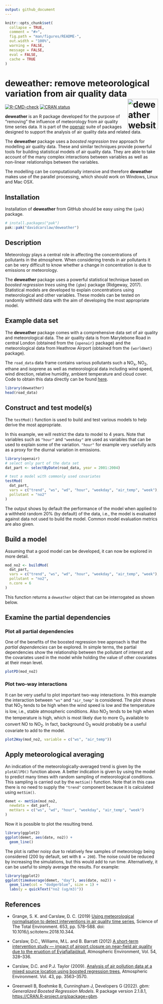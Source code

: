 ```yaml
---
output: github_document
---
```


<!-- README.md is generated from README.Rmd. Please edit that file -->

```r
knitr::opts_chunk$set(
  collapse = TRUE,
  comment = "#>",
  fig.path = "man/figures/README-",
  out.width = "100%",
  warning = FALSE,
  message = FALSE,
  eval = FALSE,
  cache = TRUE
)
```

# deweather: remove meteorological variation from air quality data <a href="https://davidcarslaw.github.io/deweather/"><img src="man/figures/logo.png" align="right" height="100" alt="deweather website" /></a>

<!-- badges: start -->
[![R-CMD-check](https://github.com/davidcarslaw/deweather/workflows/R-CMD-check/badge.svg)](https://github.com/davidcarslaw/deweather/actions)
[![CRAN status](https://www.r-pkg.org/badges/version/deweather)](https://CRAN.R-project.org/package=deweather)
<!-- badges: end -->

**deweather** is an R package developed for the purpose of "removing" the influence of meteorology from air quality time series data. It is part of the [openair](http://davidcarslaw.github.io/openair/) suite of packages designed to support the analysis of air quality data and related data.

The **deweather** package uses a *boosted regression tree* approach for modelling air quality data. These and similar techniques provide powerful tools for building statistical models of air quality data. They are able to take account of the many complex interactions between variables as well as non-linear relationships between the variables.

The modelling can be computationally intensive and therefore **deweather** makes use of the parallel processing, which should work on Windows, Linux and Mac OSX.

## Installation

Installation of **deweather** from GitHub should be easy using the `{pak}` package. 

```r
# install.packages("pak")
pak::pak("davidcarslaw/deweather")
```

## Description

Meteorology plays a central role in affecting the concentrations of pollutants in the atmosphere. When considering trends in air pollutants it can be very difficult to know whether a change in concentration is due to emissions or meteorology.

The **deweather** package uses a powerful statistical technique based on *boosted regression trees* using the `{gbm}` package (Ridgeway, 2017). Statistical models are developed to explain concentrations using meteorological and other variables. These models can be tested on randomly withheld data with the aim of developing the most appropriate model.

## Example data set

The **deweather** package comes with a comprehensive data set of air quality and meteorological data. The air quality data is from Marylebone Road in central London (obtained from the `{openair}` package) and the meteorological data from Heathrow Airport (obtained from the `{worldmet}` package).

The `road_data` data frame contains various pollutants such a NO~x~, NO~2~, ethane and isoprene as well as meteorological data including wind speed, wind direction, relative humidity, ambient temperature and cloud cover. Code to obtain this data directly can be found [here](https://github.com/davidcarslaw/deweather/blob/master/data-raw/road_data.R).

```r
library(deweather)
head(road_data)
```

## Construct and test model(s)

The `testMod()` function is used to build and test various models to help derive the most appropriate.

In this example, we will restrict the data to model to 4 years. Note that variables such as `"hour"` and `"weekday"` are used as variables that can be used to explain some of the variation. `"hour"` for example very usefully acts as a proxy for the diurnal variation in emissions.

```r
library(openair)
# select only part of the data set
dat_part <- selectByDate(road_data, year = 2001:2004)

# test a model with commonly used covariates
testMod(
  dat_part,
  vars = c("trend", "ws", "wd", "hour", "weekday", "air_temp", "week"),
  pollutant = "no2"
)
```

The output shows by default the performance of the model when applied to a withheld random 20% (by default) of the data, i.e., the model is evaluated against data not used to build the model. Common model evaluation metrics are also given.

## Build a model

Assuming that a good model can be developed, it can now be explored in more detail.

```r
mod_no2 <- buildMod(
  dat_part,
  vars = c("trend", "ws", "wd", "hour", "weekday", "air_temp", "week"),
  pollutant = "no2",
  n.core = 6
)
```

This function returns a `deweather` object that can be interrogated as shown below.

## Examine the partial dependencies

### Plot all partial dependencies

One of the benefits of the boosted regression tree approach is that the *partial dependencies* can be explored. In simple terms, the partial dependencies show the relationship between the pollutant of interest and the covariates used in the model while holding the value of other covariates at their mean level.

```r
plotPD(mod_no2)
```

### Plot two-way interactions

It can be very useful to plot important two-way interactions. In this example the interaction between `"ws"` and `"air_temp"` is considered. The plot shows that NO~2~ tends to be high when the wind speed is low and the temperature is low, i.e., stable atmospheric conditions. Also NO~2~ tends to be high when the temperature is high, which is most likely due to more O~3~ available to convert NO to NO~2~. In fact, background O~3~ would probably be a useful covariate to add to the model.

```r
plot2Way(mod_no2, variable = c("ws", "air_temp"))
```

## Apply meteorological averaging

An indication of the meteorologically-averaged trend is given by the `plotAllPD()` function above. A better indication is given by using the model to predict many times with random sampling of meteorological conditions. This sampling is carried out by the `metSim()` function. Note that in this case there is no need to supply the `"trend"` component because it is calculated using `metSim()`.

```r
demet <- metSim(mod_no2,
  newdata = dat_part,
  metVars = c("ws", "wd", "hour", "weekday", "air_temp", "week")
)
```

Now it is possible to plot the resulting trend.

```r
library(ggplot2)
ggplot(demet, aes(date, no2)) +
  geom_line()
```

The plot is rather noisy due to relatively few samples of meteorology being considered (200 by default, set with `B = 200`). The noise could be reduced by increasing the simulations, but this would add to run time. Alternatively, it can be useful to simply average the results. For example:

```r
library(ggplot2)
ggplot(timeAverage(demet, "day"), aes(date, no2)) +
  geom_line(col = "dodgerblue", size = 1) +
  labs(y = quickText("no2 (ug/m3)"))
```

## References

* Grange, S. K. and Carslaw, D. C. (2019) [Using meteorological normalisation to detect interventions in air quality time series](https://www.sciencedirect.com/science/article/pii/S004896971834244X), Science of The Total Environment. 653, pp. 578–588. doi: 10.1016/j.scitotenv.2018.10.344.

* Carslaw, D.C., Williams, M.L. and B. Barratt (2012) [A short-term intervention study — impact of airport closure on near-field air quality due to the eruption of Eyjafjallajökull](https://www.sciencedirect.com/science/article/abs/pii/S1352231012001355), Atmospheric Environment, Vol. 54, 328–336.

* Carslaw, D.C. and P.J. Taylor (2009). [Analysis of air pollution data at a mixed source location using boosted regression trees](https://www.sciencedirect.com/science/article/abs/pii/S1352231009003069), Atmospheric Environment.  Vol. 43, pp. 3563–3570.

* Greenwell B, Boehmke B, Cunningham J, Developers G (2022). _gbm: Generalized Boosted Regression Models_. R
  package version 2.1.8.1, <https://CRAN.R-project.org/package=gbm>.
